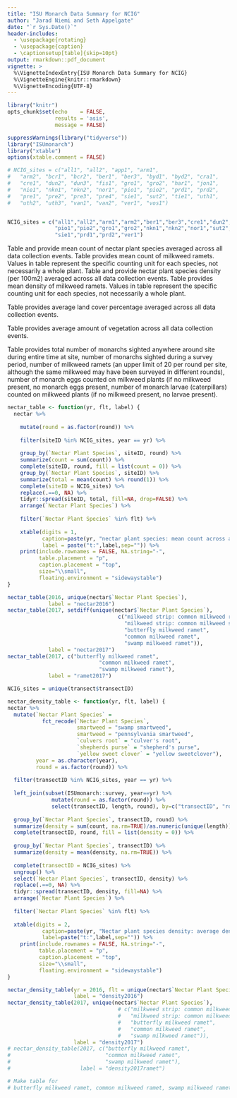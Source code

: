 ```yaml
---
title: "ISU Monarch Data Summary for NCIG"
author: "Jarad Niemi and Seth Appelgate"
date: "`r Sys.Date()`"
header-includes:
  - \usepackage{rotating}
  - \usepackage{caption} 
  - \captionsetup[table]{skip=10pt}
output: rmarkdown::pdf_document
vignette: >
  %\VignetteIndexEntry{ISU Monarch Data Summary for NCIG}
  %\VignetteEngine{knitr::rmarkdown}
  %\VignetteEncoding{UTF-8}
---
```


```r
library("knitr")
opts_chunk$set(echo    = FALSE, 
               results = 'asis',
               message = FALSE)
```

```r
suppressWarnings(library("tidyverse"))
library("ISUmonarch")
library("xtable")
options(xtable.comment = FALSE)
```

\setlength{\tabcolsep}{3pt}


```r

# NCIG_sites = c("all1", "all2", "app1", "arm1", 
#   "arm2", "bcr1", "bcr2", "ber1", "ber3", "byd1", "byd2", "cra1", 
#   "cre1", "dun2", "dun3", "fis1", "gro1", "gro2", "har1", "jon1", 
#   "nie1", "nkn1", "nkn2", "nor1", "pio1", "pio2", "prd1", "prd2", 
#   "pre1", "pre2", "pre3", "pre4", "sie1", "sut2", "tie1", "uth1", 
#   "uth2", "uth3", "van1", "van2", "ver1", "vos1")


NCIG_sites = c("all1","all2","arm1","arm2","ber1","ber3","cre1","dun2","dun3",
               "pio1","pio2","gro1","gro2","nkn1","nkn2","nor1","sut2",
               "sie1","prd1","prd2","ver1")
```


Table \ref{t:nectar2016} and \ref{t:nectar2017} provide mean count of nectar plant species averaged across all 
data collection events. 
Table \ref{t:ramet2017} provides mean count of milkweed ramets.
Values in table represent the specific counting unit for each species, not necessarily a whole plant.
Table \ref{t:density2016} and \ref{t:density2017} provide nectar plant species density (per 100m2) averaged across all data collection events. 
Table \ref{t:density2017ramet} provides mean density of milkweed ramets.
Values in table represent the specific counting unit for each species, not necessarily a whole plant.

Table \ref{t:daubenmire} provides average land cover percentage averaged across 
all data collection events.

Table \ref{t:robel} provides average amount of vegetation across all data 
collection events.

Table \ref{t:monarch} provides total number of monarchs sighted anywhere around 
site during entire time at site, number of monarchs sighted during a survey 
period, number of milkweed ramets (an upper limit of 20 per round per site, 
although the same milkweed may have been surveyed in different rounds), 
number of monarch eggs counted on milkweed plants (if no milkweed present, 
no monarch eggs present, number of monarch larvae (caterpillars) counted on 
milkweed plants (if no milkweed present, no larvae present).

<!-- Table \ref{t:environment} provides a binary response of whether there were any  -->
<!-- flowering plants or milkweed present in the area around the site during any  -->
<!-- round. -->


<!-- Nectar -->

```r
nectar_table <- function(yr, flt, label) {
  nectar %>%
    
    mutate(round = as.factor(round)) %>%
    
    filter(siteID %in% NCIG_sites, year == yr) %>%
    
    group_by(`Nectar Plant Species`, siteID, round) %>%
    summarize(count = sum(count)) %>%
    complete(siteID, round, fill = list(count = 0)) %>%
    group_by(`Nectar Plant Species`, siteID) %>%
    summarize(total = mean(count) %>% round(1)) %>%
    complete(siteID = NCIG_sites) %>%
    replace(.==0, NA) %>%
    tidyr::spread(siteID, total, fill=NA, drop=FALSE) %>%
    arrange(`Nectar Plant Species`) %>% 
    
    filter(`Nectar Plant Species` %in% flt) %>%
    
    xtable(digits = 1,
           caption=paste(yr, "nectar plant species: mean count across all surveys"),
           label = paste("t:",label,sep="")) %>%
    print(include.rownames = FALSE, NA.string="-", 
          table.placement = "p",
          caption.placement = "top",
          size="\\small",
          floating.environment = "sidewaystable") 
}
```

```r
nectar_table(2016, unique(nectar$`Nectar Plant Species`), 
             label = "nectar2016")
nectar_table(2017, setdiff(unique(nectar$`Nectar Plant Species`),
                                   c("milkweed strip: common milkweed ramet",
                                     "milkweed strip: common milkweed strip",
                                     "butterfly milkweed ramet",
                                     "common milkweed ramet",
                                     "swamp milkweed ramet")),
             label = "nectar2017")
nectar_table(2017, c("butterfly milkweed ramet",
                             "common milkweed ramet",
                             "swamp milkweed ramet"),
             label = "ramet2017")
```




\newpage



```r
NCIG_sites = unique(transect$transectID)

nectar_density_table <- function(yr, flt, label) {
nectar %>%
  mutate(`Nectar Plant Species` = 
           fct_recode(`Nectar Plant Species`,
                      smartweed = "swamp smartweed",
                      smartweed = "pennsylvania smartweed",
                      `culvers root` = "culver's root",
                      `shepherds purse` = "shepherd's purse",
                      `yellow sweet clover` = "yellow sweetclover"),
         year = as.character(year),
         round = as.factor(round)) %>% 
  
  filter(transectID %in% NCIG_sites, year == yr) %>%
  
  left_join(subset(ISUmonarch::survey, year==yr) %>% 
              mutate(round = as.factor(round)) %>%
              select(transectID, length, round), by=c("transectID", "round")) %>%
  
  group_by(`Nectar Plant Species`, transectID, round) %>%
  summarize(density = sum(count, na.rm=TRUE)/as.numeric(unique(length))) %>%
  complete(transectID, round, fill = list(density = 0)) %>%
  
  group_by(`Nectar Plant Species`, transectID) %>%
  summarize(density = mean(density, na.rm=TRUE)) %>%
  
  complete(transectID = NCIG_sites) %>%
  ungroup() %>% 
  select(`Nectar Plant Species`, transectID, density) %>%
  replace(.==0, NA) %>%
  tidyr::spread(transectID, density, fill=NA) %>%
  arrange(`Nectar Plant Species`) %>% 
  
  filter(`Nectar Plant Species` %in% flt) %>%
    
  xtable(digits = 2,
           caption=paste(yr, "Nectar plant species density: average density (count / m2) across all rounds"),
           label=paste("t:",label,sep="")) %>%
    print(include.rownames = FALSE, NA.string="-", 
          table.placement = "p",
          caption.placement = "top",
          size="\\small",
          floating.environment = "sidewaystable") 
}
```

```r
nectar_density_table(yr = 2016, flt = unique(nectar$`Nectar Plant Species`),
                     label = "density2016")
nectar_density_table(2017, unique(nectar$`Nectar Plant Species`),
                                   # c("milkweed strip: common milkweed ramet",
                                   #   "milkweed strip: common milkweed strip",
                                   #   "butterfly milkweed ramet",
                                   #   "common milkweed ramet",
                                   #   "swamp milkweed ramet")),
                     label = "density2017")
# nectar_density_table(2017, c("butterfly milkweed ramet",
#                              "common milkweed ramet",
#                              "swamp milkweed ramet"),
#                      label = "density2017ramet")
```

```r
# Make table for 
# butterfly milkweed ramet, common milkweed ramet, swamp milkweed ramet
```

